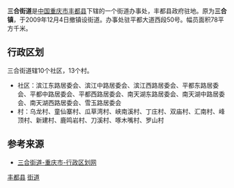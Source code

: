 {{中国乡级行政区
| 行政区全称 = 三合街道
| 景观照片文件名 =
| 景观照片描述 =
| 汉语拼音 = Sanhejiedao
| 上级行政区 = [[重庆市|重庆市]][[丰都县|丰都县]]
| 行政区类别 = [[街道办事处|街道]]
| 行政区划代码 = 500230100
| 地理坐标 = 
| 总面积 = 78平方公里
| 户籍人口 = 
| 户籍人口年份 = 
| 常住人口 =
| 常住人口年份 =
| 人口密度 = 
| 领导人职务1 =
| 领导人姓名1 =
| 领导人职务2 =
| 领导人姓名2 =
| 行政区划 = 10个居委会、13个村委会
| 官方网站 =
| 政府驻地 =平都大道西段50号 
| 邮政编码 = 408200
| 毗邻行政区 = 丰都县[[名山街道|名山街道]]
| 位置图文件名 =
| 位置图描述 =
}}
'''三合街道'''是[[中国|中国]][[重庆市|重庆市]][[丰都县|丰都县]]下辖的一个街道办事处，丰都县政府驻地。原为'''三合镇'''，于2009年12月4日撤镇设街道。办事处驻平都大道西段50号。幅员面积78平方千米。

==行政区划==
三合街道辖10个社区，13个村。
*社区：滨江东路居委会、滨江中路居委会、滨江西路居委会、平都东路居委会、平都中路居委会、平都西路居委会、南天湖东路居委会、南天湖中路居委会、南天湖西路居委会、雪玉路居委会
*村：乌龙村、童仙寨村、瓜草湾村、峡南溪村、丁庄村、双庙村、汇南村、峰顶村、新建村、鹿鸣岩村、刀溪村、啄木嘴村、罗山村
==参考来源==
*[https://web.archive.org/web/20090810145951/http://www.xzqh.org/html/cq/0512.html 三合街道-重庆市-行政区划网]

{{重庆市丰都县行政区划}}
{{重庆行政区划小作品}}

[[Category:重庆市街道_(行政区划)|丰都县]]
[[Category:丰都县行政区划|街道]]